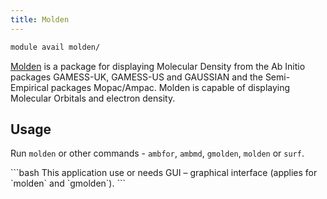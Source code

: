 ```yaml
---
title: Molden
---
```

```bash
module avail molden/
```

[Molden](https://www.theochem.ru.nl/molden/) is a package for displaying Molecular Density from the Ab Initio packages GAMESS-UK, GAMESS-US and GAUSSIAN and the Semi-Empirical packages Mopac/Ampac. Molden is capable of displaying Molecular Orbitals and electron density.

## Usage

Run `molden` or other commands - `ambfor`, `ambmd`, `gmolden`, `molden` or `surf`.

<Callout type="info">
```bash
This application use or needs GUI – graphical interface (applies for `molden` and `gmolden`). 
```
</Callout>

